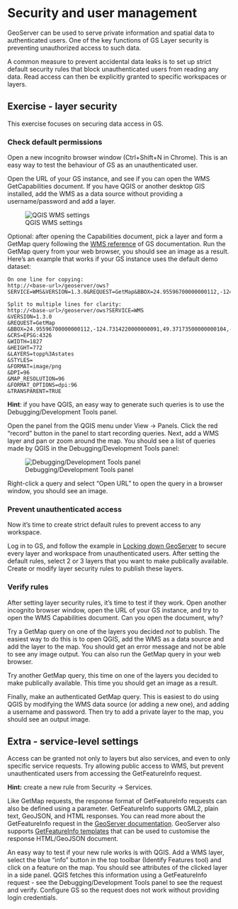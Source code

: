 # Security and user management

GeoServer can be used to serve private information and spatial data to authenticated users.
One of the key functions of GS Layer security is preventing unauthorized access to such data.

A common measure to prevent accidental data leaks is to set up strict default security rules that block unauthenticated users from reading any data.
Read access can then be explicitly granted to specific workspaces or layers.

## Exercise - layer security

This exercise focuses on securing data access in GS.

### Check default permissions

Open a new incognito browser window (Ctrl+Shift+N in Chrome).
This is an easy way to test the behaviour of GS as an unauthenticated user.

Open the URL of your GS instance, and see if you can open the WMS GetCapabilities document.
If you have QGIS or another desktop GIS installed, add the WMS as a data source without providing a username/password and add a layer.

![QGIS WMS settings](img/qgis-wms.png)

Optional: after opening the Capabilities document, pick a layer and form a GetMap query following the [WMS reference](https://docs.geoserver.org/latest/en/user/services/wms/reference.html) of GS documentation.
Run the GetMap query from your web browser, you should see an image as a result.
Here's an example that works if your GS instance uses the default demo dataset:

```
On one line for copying:
http://<base-url>/geoserver/ows?SERVICE=WMS&VERSION=1.3.0&REQUEST=GetMap&BBOX=24.95596700000000112,-124.7314220000000091,49.37173500000000104,-66.96984899999999641&CRS=EPSG:4326&WIDTH=1827&HEIGHT=772&LAYERS=topp%3Astates&STYLES=&FORMAT=image/png&DPI=96&MAP_RESOLUTION=96&FORMAT_OPTIONS=dpi:96&TRANSPARENT=TRUE

Split to multiple lines for clarity:
http://<base-url>/geoserver/ows?SERVICE=WMS
&VERSION=1.3.0
&REQUEST=GetMap
&BBOX=24.95596700000000112,-124.7314220000000091,49.37173500000000104,-66.96984899999999641
&CRS=EPSG:4326
&WIDTH=1827
&HEIGHT=772
&LAYERS=topp%3Astates
&STYLES=
&FORMAT=image/png
&DPI=96
&MAP_RESOLUTION=96
&FORMAT_OPTIONS=dpi:96
&TRANSPARENT=TRUE
```

::: {.hint-box}
**Hint**: if you have QGIS, an easy way to generate such queries is to use the Debugging/Development Tools panel.
:::

Open the panel from the QGIS menu under View -> Panels.
Click the red "record" button in the panel to start recording queries.
Next, add a WMS layer and pan or zoom around the map.
You should see a list of queries made by QGIS in the Debugging/Development Tools panel:

![Debugging/Development Tools panel](img/debugwms.png)

Right-click a query and select "Open URL" to open the query in a browser window, you should see an image.

### Prevent unauthenticated access

Now it's time to create strict default rules to prevent access to any workspace.

Log in to GS, and follow the example in [Locking down GeoServer](https://docs.geoserver.org/latest/en/user/security/layer.html#locking-down-geoserver)
to secure every layer and workspace from unauthenticated users.
After setting the default rules, select 2 or 3 layers that you want to make publically available.
Create or modify layer security rules to publish these layers.

### Verify rules

After setting layer security rules, it's time to test if they work.
Open another incognito browser window, open the URL of your GS instance, and try to open the WMS Capabilities document.
Can you open the document, why?

Try a GetMap query on one of the layers you decided *not* to publish.
The easiest way to do this is to open QGIS, add the WMS as a data source and add the layer to the map.
You should get an error message and not be able to see any image output.
You can also run the GetMap query in your web browser.

Try another GetMap query, this time on one of the layers you decided to make publically available.
This time you should get an image as a result.

Finally, make an authenticated GetMap query.
This is easiest to do using QGIS by modifying the WMS data source (or adding a new one), and adding a username and password.
Then try to add a private layer to the map, you should see an output image.

## Extra - service-level settings

Access can be granted not only to layers but also services, and even to only specific service requests.
Try allowing public access to WMS, but prevent unauthenticated users from accessing the GetFeatureInfo request.

::: {.hint-box}
**Hint:** create a new rule from Security -> Services.
:::

Like GetMap requests, the response format of GetFeatureInfo requests can also be defined using a parameter.
GetFeatureInfo supports GML2, plain text, GeoJSON, and HTML responses.
You can read more about the GetFeatureInfo request in the [GeoServer documentation](https://docs.geoserver.org/latest/en/user/services/wms/reference.html#getfeatureinfo).
GeoServer also supports [GetFeatureInfo templates](https://docs.geoserver.org/latest/en/user/tutorials/GetFeatureInfo/index.html) that can be used to customise the response HTML/GeoJSON document.

An easy way to test if your new rule works is with QGIS.
Add a WMS layer, select the blue "info" button in the top toolbar (Identify Features tool) and click on a feature on the map.
You should see attributes of the clicked layer in a side panel.
QGIS fetches this information using a GetFeatureInfo request - see the Debugging/Development Tools panel to see the request and verify.
Configure GS so the request does not work without providing login credentials.
